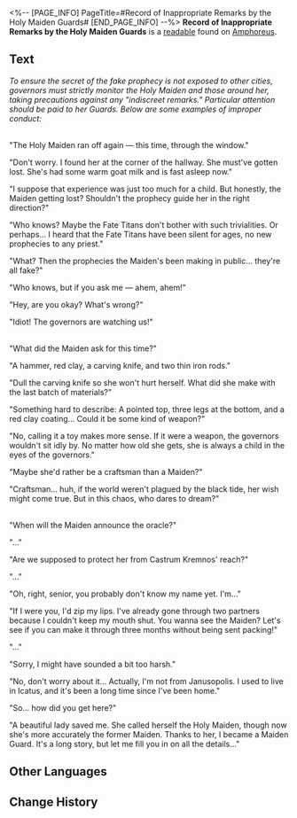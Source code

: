 <%-- [PAGE_INFO]
PageTitle=#Record of Inappropriate Remarks by the Holy Maiden Guards#
[END_PAGE_INFO] --%>
{{Readable Infobox
|id           = 465
|partIds      = 190776
|title        = 
|image        = Item Record of Inappropriate Remarks by the Holy Maiden Guards.png
|world        = Amphoreus
|parts        = 1
|author       = <!--to be added-->
|description  = An old collection of records that detailed conversations among the Holy Maiden Guards, some of which got them in serious trouble.
|part1        = Record of Inappropriate Remarks by the Holy Maiden Guards
|source1      = {{cx|Source missing}}
|characters   = 
|factions     = 
}}
'''Record of Inappropriate Remarks by the Holy Maiden Guards''' is a [[readable]] found on [[Amphoreus]].
<!--
==Location==
{{Map Embed|<map name>|<marker id>}}
-->
==Text==
''To ensure the secret of the fake prophecy is not exposed to other cities, governors must strictly monitor the Holy Maiden and those around her, taking precautions against any "indiscreet remarks." Particular attention should be paid to her Guards. Below are some examples of improper conduct:''

'''{{Size|28|Case One}}'''<br />"The Holy Maiden ran off again &mdash; this time, through the window."

"Don't worry. I found her at the corner of the hallway. She must've gotten lost. She's had some warm goat milk and is fast asleep now."

"I suppose that experience was just too much for a child. But honestly, the Maiden getting lost? Shouldn't the prophecy guide her in the right direction?"

"Who knows? Maybe the Fate Titans don't bother with such trivialities. Or perhaps... I heard that the Fate Titans have been silent for ages, no new prophecies to any priest."

"What? Then the prophecies the Maiden's been making in public... they're all fake?"

"Who knows, but if you ask me &mdash; ahem, ahem!"

"Hey, are you okay? What's wrong?"

"Idiot! The governors are watching us!"

'''{{Size|28|Case Two}}'''<br />"What did the Maiden ask for this time?"

"A hammer, red clay, a carving knife, and two thin iron rods."

"Dull the carving knife so she won't hurt herself. What did she make with the last batch of materials?"

"Something hard to describe: A pointed top, three legs at the bottom, and a red clay coating... Could it be some kind of weapon?"

"No, calling it a toy makes more sense. If it were a weapon, the governors wouldn't sit idly by. No matter how old she gets, she is always a child in the eyes of the governors."

"Maybe she'd rather be a craftsman than a Maiden?"

"Craftsman... huh, if the world weren't plagued by the black tide, her wish might come true. But in this chaos, who dares to dream?"

'''{{Size|28|Case Three}}'''<br />"When will the Maiden announce the oracle?"

"..."

"Are we supposed to protect her from Castrum Kremnos' reach?"

"..."

"Oh, right, senior, you probably don't know my name yet. I'm..."

"If I were you, I'd zip my lips. I've already gone through two partners because I couldn't keep my mouth shut. You wanna see the Maiden? Let's see if you can make it through three months without being sent packing!"

"..."

"Sorry, I might have sounded a bit too harsh."

"No, don't worry about it... Actually, I'm not from Janusopolis. I used to live in Icatus, and it's been a long time since I've been home."

"So... how did you get here?"

"A beautiful lady saved me. She called herself the Holy Maiden, though now she's more accurately the former Maiden. Thanks to her, I became a Maiden Guard. It's a long story, but let me fill you in on all the details..."

<!--
==Trivia==
* 
-->
==Other Languages==
{{Other Languages
|en   = Record of Inappropriate Remarks by the Holy Maiden Guards
|zhs  = 圣女卫队不当言论册
|zht  = 聖女衛隊不當言論冊
|ja   = 聖女衛兵失言録
|ko   = 성녀 호위대의 부적절한 발언 기록
|es   = Lista de mala conducta de los guardias de la doncella
|fr   = Registre de remarques inappropriées des gardes de la Demoiselle
|ru   = Тетрадь с неуместными замечаниями стражей девы
|th   = บันทึกคำพูดที่ไม่เหมาะสมของหน่วยพิทักษ์นักบุญหญิง
|vi   = Những Lời Không Được Bàn Luận Của Đội Vệ Binh Thánh Nữ
|de   = Aufzeichnung von unangemessenen Kommentaren der Garde der Heiligen Maid
|id   = Catatan Pernyataan Tak Pantas dari Pengawal Maiden
|pt   = Registro das Observações Inapropriadas dos Guardas da Donzela Sagrada
}}

==Change History==
{{Change History|3.0}}